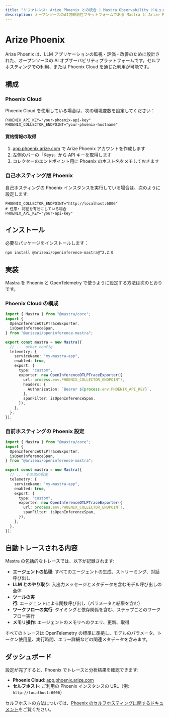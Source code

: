 ```yaml
---
title: "リファレンス: Arize Phoenix との統合 | Mastra Observability ドキュメント"
description: オープンソースのAI可観測性プラットフォームである Mastra と Arize Phoenix を統合し、LLM アプリケーションを監視・評価するためのドキュメント。
---
```


# Arize Phoenix

Arize Phoenix は、LLM アプリケーションの監視・評価・改善のために設計された、オープンソースの AI オブザーバビリティプラットフォームです。セルフホスティングでの利用、または Phoenix Cloud を通じた利用が可能です。

## 構成

### Phoenix Cloud

Phoenix Cloud を使用している場合は、次の環境変数を設定してください：

```env
PHOENIX_API_KEY="your-phoenix-api-key"
PHOENIX_COLLECTOR_ENDPOINT="your-phoenix-hostname"
```

#### 資格情報の取得

1. [app.phoenix.arize.com](https://app.phoenix.arize.com/login) で Arize Phoenix アカウントを作成します
2. 左側のバーの「Keys」から API キーを取得します
3. コレクターのエンドポイント用に Phoenix のホスト名をメモしておきます

### 自己ホスティング版 Phoenix

自己ホスティングの Phoenix インスタンスを実行している場合は、次のように設定します:

```env
PHOENIX_COLLECTOR_ENDPOINT="http://localhost:6006"
# 任意: 認証を有効にしている場合
PHOENIX_API_KEY="your-api-key"
```

## インストール

必要なパッケージをインストールします：

```bash
npm install @arizeai/openinference-mastra@^2.2.0
```

## 実装

Mastra を Phoenix と OpenTelemetry で使うように設定する方法は次のとおりです。

### Phoenix Cloud の構成

```typescript
import { Mastra } from "@mastra/core";
import {
  OpenInferenceOTLPTraceExporter,
  isOpenInferenceSpan,
} from "@arizeai/openinference-mastra";

export const mastra = new Mastra({
  // ... other config
  telemetry: {
    serviceName: "my-mastra-app",
    enabled: true,
    export: {
      type: "custom",
      exporter: new OpenInferenceOTLPTraceExporter({
        url: process.env.PHOENIX_COLLECTOR_ENDPOINT!,
        headers: {
          Authorization: `Bearer ${process.env.PHOENIX_API_KEY}`,
        },
        spanFilter: isOpenInferenceSpan,
      }),
    },
  },
});
```

### 自前ホスティングの Phoenix 設定

```typescript
import { Mastra } from "@mastra/core";
import {
  OpenInferenceOTLPTraceExporter,
  isOpenInferenceSpan,
} from "@arizeai/openinference-mastra";

export const mastra = new Mastra({
  // ... その他の設定
  telemetry: {
    serviceName: "my-mastra-app",
    enabled: true,
    export: {
      type: "custom",
      exporter: new OpenInferenceOTLPTraceExporter({
        url: process.env.PHOENIX_COLLECTOR_ENDPOINT!,
        spanFilter: isOpenInferenceSpan,
      }),
    },
  },
});
```

## 自動トレースされる内容

Mastra の包括的なトレースでは、以下が記録されます:

- **エージェントの処理**: すべてのエージェントの生成、ストリーミング、対話呼び出し
- **LLM とのやり取り**: 入出力メッセージとメタデータを含むモデル呼び出しの全体
- **ツールの実行**: エージェントによる関数呼び出し（パラメータと結果を含む）
- **ワークフローの実行**: タイミングと依存関係を含む、ステップごとのワークフロー実行
- **メモリ操作**: エージェントのメモリへのクエリ、更新、取得

すべてのトレースは OpenTelemetry の標準に準拠し、モデルのパラメータ、トークン使用量、実行時間、エラー詳細などの関連メタデータを含みます。

## ダッシュボード

設定が完了すると、Phoenix でトレースと分析結果を確認できます:

- **Phoenix Cloud**: [app.phoenix.arize.com](https://app.phoenix.arize.com)
- **セルフホスト**: ご利用の Phoenix インスタンスの URL（例: `http://localhost:6006`）

セルフホストの方法については、[Phoenix のセルフホスティングに関するドキュメント](https://arize.com/docs/phoenix/self-hosting)をご覧ください。